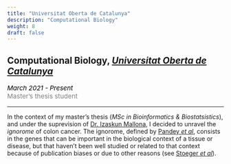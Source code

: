 ```yaml
---
title: "Universitat Oberta de Catalunya"
description: "Computational Biology"
weight: 8
draft: false
---
```


## Computational Biology, <a href="https://estudis.uoc.edu/ca/masters-universitaris/bioinformatica-bioestadistica/" target="_blank"><em>Universitat Oberta de Catalunya</em></a>


<p style='font-size:15px;color:gray'><em style='color:black;'>*March 2021 - Present*</em><br>
Master's thesis student</p>

---

In the context of my master's thesis (*MSc in Bioinformatics & Biostatsistics*), and under the suprevision of [Dr. Izaskun Mallona](https://imallona.bitbucket.io/), I decided to unravel the *ignorome* of colon cancer. The ignorome, defined by [Pandey *et al*](https://journals.plos.org/plosone/article?id=10.1371/journal.pone.0088889), consists in the genes that can be important in the biological context of a tissue or disease, but that haven't been well studied or related to that context because of publication biases or due to other reasons (see [Stoeger *et al*](https://doi.org/10.1371/journal.pbio.2006643)).

<!--
---

<ins>My contributions to this research were:</ins>

* Analysis of microarray expression data from cancerous and normal colon samples (*data from *EO*).
* Build a list of CRC-specific genes and link them to publications using strinDB.
* Analysis of the interactivity of these genes.

* Build the colon cancer-related ignorome gens: analysis of microarray data from colon cancer and normal colon to define a list of genes putatively involved in colon cancer and linkage of that list to publications to define the ones that do not have any colon-related publication.



---

<ins>Master's thesis title:</ins>


---

<ins>Related publications:</ins>

-->

